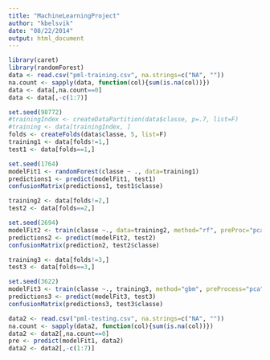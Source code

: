 ```yaml
---
title: "MachineLearningProject"
author: "kbelsvik"
date: "08/22/2014"
output: html_document
---
```


```r
library(caret)
library(randomForest)
data <- read.csv("pml-training.csv", na.strings=c("NA", ""))
na.count <- sapply(data, function(col){sum(is.na(col))})
data <- data[,na.count==0]
data <- data[,-c(1:7)]

set.seed(98772)
#trainingIndex <- createDataPartition(data$classe, p=.7, list=F)
#training <- data[trainingIndex, ]
folds <- createFolds(data$classe, 5, list=F)
training1 <- data[folds!=1,]
test1 <- data[folds==1,]

set.seed(1764)
modelFit1 <- randomForest(classe ~ ., data=training1)
predictions1 <- predict(modelFit1, test1)
confusionMatrix(predictions1, test1$classe)

training2 <- data[folds!=2,]
test2 <- data[folds==2,]

set.seed(2694)
modelFit2 <- train(classe ~., data=training2, method="rf", preProc="pca", trControl=trainControl(method="cv", number=5))
predictions2 <- predict(modelFit2, test2)
confusionMatrix(prediction2, test2$classe)

training3 <- data[folds!=3,]
test3 <- data[folds==3,]

set.seed(3622)
modelFit3 <- train(classe ~., training3, method="gbm", preProcess="pca", trControl=trainControl(method="cv", number=5))
predictions3 <- predict(modelFit3, test3)
confusionMatrix(predictions3, test3$classe)

data2 <- read.csv("pml-testing.csv", na.strings=c("NA", ""))
na.count <- sapply(data2, function(col){sum(is.na(col))})
data2 <- data2[,na.count==0]
pre <- predict(modelFit1, data2)
data2 <- data2[,-c(1:7)]
```
